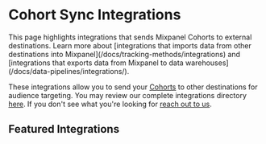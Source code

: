 
# Cohort Sync Integrations

<Callout type="info">
This page highlights integrations that sends Mixpanel Cohorts to external destinations. Learn more about [integrations that imports data from other destinations into Mixpanel](/docs/tracking-methods/integrations) and [integrations that exports data from Mixpanel to data warehouses](/docs/data-pipelines/integrations/).
</Callout>

These integrations allow you to send your [Cohorts](docs/users/cohorts) to other destinations for audience targeting. You may review our complete integrations directory [here](https://mixpanel.com/partners/integrations). If you don't see what you're looking for [reach out to us](https://mixpanel.com/get-support).

## Featured Integrations
<Cards>
  <Card icon title="Airship" href="/docs/cohort-sync/integrations/airship" />
  <Card icon title="Appcues" href="/docs/cohort-sync/integrations/appcues" />
  <Card icon title="Airship" href="/docs/cohort-sync/integrations/airship" />
  <Card icon title="Apptimize" href="/docs/cohort-sync/integrations/apptimize" />
  <Card icon title="Braze" href="/docs/cohort-sync/integrations/braze" />
  <Card icon title="Chameleon" href="/docs/cohort-sync/integrations/chameleon" />
  <Card icon title="CleverTap" href="/docs/cohort-sync/integrations/clevertap" />
  <Card icon title="Facebook Ads" href="/docs/cohort-sync/integrations/facebook-ads" />
  <Card icon title="Google Ads" href="/docs/cohort-sync/integrations/google-ads" /> 
  <Card icon title="Insider" href="/docs/cohort-sync/integrations/insider" />
  <Card icon title="Intercom" href="https://www.intercom.com/help/en/articles/299-import-your-mixpanel-contacts" />
  <Card icon title="Iterable" href="/docs/cohort-sync/integrations/iterable" />
  <Card icon title="Kameleoon" href="/docs/cohort-sync/integrations/kameleoon" />
  <Card icon title="Leanplum" href="/docs/cohort-sync/integrations/leanplum" />
  <Card icon title="Mailchimp" href="/docs/cohort-sync/integrations/mailchimp" />
  <Card icon title="Marketo" href="/docs/cohort-sync/integrations/marketo" />
  <Card icon title="MoEngage" href="/docs/cohort-sync/integrations/moengage" />
  <Card icon title="OneSignal" href="/docs/cohort-sync/integrations/onesignal" />
  <Card icon title="Salesforce Marketing Cloud" href="/docs/cohort-sync/integrations/salesforce-marketing-cloud" />
  <Card icon title="Segment" href="/docs/cohort-sync/integrations/Segment" />
  <Card icon title="Taplytics" href="/docs/cohort-sync/integrations/taplytics" />
  <Card icon title="VWO" href="/docs/cohort-sync/integrations/vwo" />
  <Card icon title="WebEngage" href="/docs/cohort-sync/integrations/webengage" />
  <Card icon title="Xtremepush" href="/docs/cohort-sync/integrations/xtremepush" />
</Cards>
